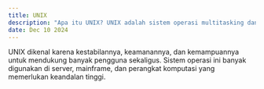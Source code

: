 ---
title: UNIX  
description: "Apa itu UNIX? UNIX adalah sistem operasi multitasking dan multiuser yang dikembangkan pada tahun 1969 oleh AT&T Bell Labs."  
date: Dec 10 2024  
---  
UNIX dikenal karena kestabilannya, keamanannya, dan kemampuannya untuk mendukung banyak pengguna sekaligus. Sistem operasi ini banyak digunakan di server, mainframe, dan perangkat komputasi yang memerlukan keandalan tinggi.
